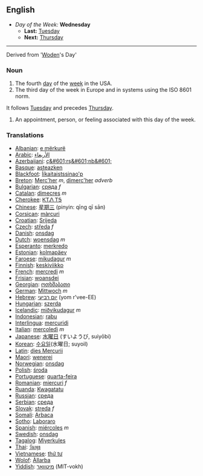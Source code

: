 == English ==
*''Day of the Week:'' '''Wednesday'''
**'''Last:''' [[Tuesday]]
**'''Next:''' [[Thursday]]
----

Derived from '[[Woden]]'s Day'

===Noun===

#The fourth [[day]] of the [[week]] in the USA.
#The third day of the week in Europe and in systems using the ISO 8601 norm.
It follows [[Tuesday]] and precedes [[Thursday]].
#An appointment, person, or feeling associated with this day of the week.

===Translations===
*[[Albanian]]: [[e mërkurë]]
*[[Arabic]]: [[الأربعاء]]
*[[Azerbaijani]]: [[ç&#601;rş&#601;nb&#601;]]
*[[Basque]]: [[asteazken]]
*[[Blackfoot]]: [[Ííkaitaistssinao'p]]
*[[Breton]]: [[Merc'her]] ''m'', [[dimerc'her]] ''adverb''
*[[Bulgarian]]: [[сряда]] ''f''
*[[Catalan]]: [[dimecres]] ''m''
*[[Cherokee]]: [[ᏦᎢᏁ ᎢᎦ]]
*[[Chinese]]: [[星期三]] (pinyin: qīng qī sān)
*[[Corsican]]: [[màrcuri]]
*[[Croatian]]: [[Srijeda]]
*[[Czech]]: [[středa]] ''f''
*[[Danish]]: [[onsdag]]
*[[Dutch]]: [[woensdag]] ''m''
*[[Esperanto]]: [[merkredo]]
*[[Estonian]]: [[kolmapäev]]
*[[Faroese]]: [[mikudagur]] ''m''
*[[Finnish]]: [[keskiviikko]]
*[[French]]: [[mercredi]] ''m''
*[[Frisian]]: [[woansdei]]
*[[Georgian]]: [[ოთხშაბათი]]
*[[German]]: [[Mittwoch]] ''m''
*[[Hebrew]]: [[יום רביעי]] (yom r'vee-EE)
*[[Hungarian]]: [[szerda]]
*[[Icelandic]]: [[miðvikudagur]] ''m''
*[[Indonesian]]: [[rabu]]
*[[Interlingua]]: [[mercuridi]]
*[[Italian]]: [[mercoledì]] ''m''
*[[Japanese]]: [[水曜日]] (すいようび, suiyōbi)
*[[Korean]]: [[수요일]](水曜日; suyoil)
*[[Latin]]: [[dies Mercurii]]
*[[Maori]]: [[wenerei]]
*[[Norwegian]]: [[onsdag]]
*[[Polish]]: [[środa]]
*[[Portuguese]]: [[quarta-feira]]
*[[Romanian]]: [[miercuri]] ''f''
*[[Ruanda]]: [[Kwagatatu]]
*[[Russian]]: [[среда]]
*[[Serbian]]: [[среда]]
*[[Slovak]]: [[streda]] ''f''
*[[Somali]]: [[Arbaca]]
*[[Sotho]]: [[Laboraro]]
*[[Spanish]]: [[miércoles]] ''m''
*[[Swedish]]: [[onsdag]]
*[[Tagalog]]: [[Miyerkules]]
*[[Thai]]: [[วันพุธ]]
*[[Vietnamese]]: [[thứ tư]]
*[[Wolof]]: [[Àllarba]]
*[[Yiddish]]: [[מיטוואָך]] (MIT-vokh)